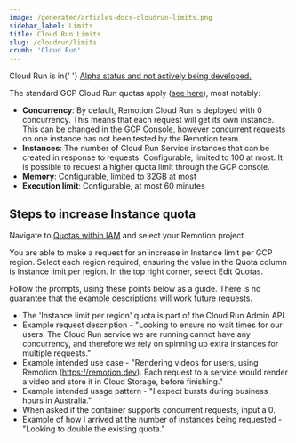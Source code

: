 ```yaml
---
image: /generated/articles-docs-cloudrun-limits.png
sidebar_label: Limits
title: Cloud Run Limits
slug: /cloudrun/limits
crumb: 'Cloud Run'
---
```


<ExperimentalBadge>
	<p>
		Cloud Run is in{' '}
		<a href="/docs/cloudrun/status">
			Alpha status and not actively being developed.
		</a>
	</p>
</ExperimentalBadge>

The standard GCP Cloud Run quotas apply ([see here](https://cloud.google.com/run/quotas)), most notably:

- **Concurrency**: By default, Remotion Cloud Run is deployed with 0 concurrency. This means that each request will get its own instance. This can be changed in the GCP Console, however concurrent requests on one instance has not been tested by the Remotion team.
- **Instances**: The number of Cloud Run Service instances that can be created in response to requests. Configurable, limited to 100 at most. It is possible to request a higher quota limit through the GCP console.
- **Memory**: Configurable, limited to 32GB at most
- **Execution limit**: Configurable, at most 60 minutes

## Steps to increase Instance quota

Navigate to [Quotas within IAM](https://console.cloud.google.com/iam-admin/quotas?service=run.googleapis.com&usage=ALL&project=_) and select your Remotion project.

You are able to make a request for an increase in Instance limit per GCP region. Select each region required, ensuring the value in the Quota column is Instance limit per region. In the top right corner, select Edit Quotas.

Follow the prompts, using these points below as a guide. There is no guarantee that the example descriptions will work future requests.

- The 'Instance limit per region' quota is part of the Cloud Run Admin API.
- Example request description - "Looking to ensure no wait times for our users. The Cloud Run service we are running cannot have any concurrency, and therefore we rely on spinning up extra instances for multiple requests."
- Example intended use case - "Rendering videos for users, using Remotion (https://remotion.dev). Each request to a service would render a video and store it in Cloud Storage, before finishing."
- Example intended usage pattern - "I expect bursts during business hours in Australia."
- When asked if the container supports concurrent requests, input a 0.
- Example of how I arrived at the number of instances being requested - "Looking to double the existing quota."
